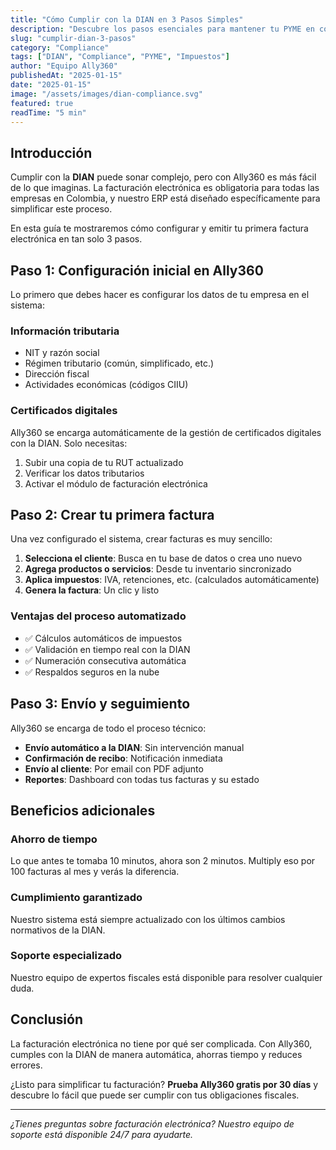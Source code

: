 ```yaml
---
title: "Cómo Cumplir con la DIAN en 3 Pasos Simples"
description: "Descubre los pasos esenciales para mantener tu PYME en compliance con la DIAN y evitar multas innecesarias."
slug: "cumplir-dian-3-pasos"
category: "Compliance"
tags: ["DIAN", "Compliance", "PYME", "Impuestos"]
author: "Equipo Ally360"
publishedAt: "2025-01-15"
date: "2025-01-15"
image: "/assets/images/dian-compliance.svg"
featured: true
readTime: "5 min"
---
```


## Introducción

Cumplir con la **DIAN** puede sonar complejo, pero con Ally360 es más fácil de lo que imaginas. La facturación electrónica es obligatoria para todas las empresas en Colombia, y nuestro ERP está diseñado específicamente para simplificar este proceso.

En esta guía te mostraremos cómo configurar y emitir tu primera factura electrónica en tan solo 3 pasos.

## Paso 1: Configuración inicial en Ally360

Lo primero que debes hacer es configurar los datos de tu empresa en el sistema:

### Información tributaria
- NIT y razón social
- Régimen tributario (común, simplificado, etc.)
- Dirección fiscal
- Actividades económicas (códigos CIIU)

### Certificados digitales
Ally360 se encarga automáticamente de la gestión de certificados digitales con la DIAN. Solo necesitas:

1. Subir una copia de tu RUT actualizado
2. Verificar los datos tributarios
3. Activar el módulo de facturación electrónica

<BlogCTA />

## Paso 2: Crear tu primera factura

Una vez configurado el sistema, crear facturas es muy sencillo:

1. **Selecciona el cliente**: Busca en tu base de datos o crea uno nuevo
2. **Agrega productos o servicios**: Desde tu inventario sincronizado
3. **Aplica impuestos**: IVA, retenciones, etc. (calculados automáticamente)
4. **Genera la factura**: Un clic y listo

### Ventajas del proceso automatizado
- ✅ Cálculos automáticos de impuestos
- ✅ Validación en tiempo real con la DIAN
- ✅ Numeración consecutiva automática
- ✅ Respaldos seguros en la nube

## Paso 3: Envío y seguimiento

Ally360 se encarga de todo el proceso técnico:

- **Envío automático a la DIAN**: Sin intervención manual
- **Confirmación de recibo**: Notificación inmediata
- **Envío al cliente**: Por email con PDF adjunto
- **Reportes**: Dashboard con todas tus facturas y su estado

## Beneficios adicionales

### Ahorro de tiempo
Lo que antes te tomaba 10 minutos, ahora son 2 minutos. Multiply eso por 100 facturas al mes y verás la diferencia.

### Cumplimiento garantizado
Nuestro sistema está siempre actualizado con los últimos cambios normativos de la DIAN.

### Soporte especializado
Nuestro equipo de expertos fiscales está disponible para resolver cualquier duda.

<BlogCTA />

## Conclusión

La facturación electrónica no tiene por qué ser complicada. Con Ally360, cumples con la DIAN de manera automática, ahorras tiempo y reduces errores.

¿Listo para simplificar tu facturación? **Prueba Ally360 gratis por 30 días** y descubre lo fácil que puede ser cumplir con tus obligaciones fiscales.

---

*¿Tienes preguntas sobre facturación electrónica? Nuestro equipo de soporte está disponible 24/7 para ayudarte.*
